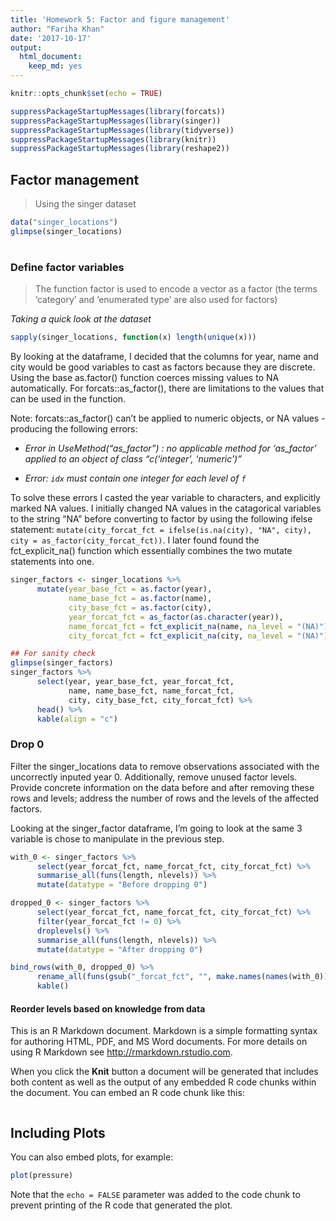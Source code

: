 ```yaml
---
title: 'Homework 5: Factor and figure management'
author: "Fariha Khan"
date: '2017-10-17'
output: 
  html_document: 
    keep_md: yes
---
```


```r
knitr::opts_chunk$set(echo = TRUE)
```

```r
suppressPackageStartupMessages(library(forcats))
suppressPackageStartupMessages(library(singer))
suppressPackageStartupMessages(library(tidyverse))
suppressPackageStartupMessages(library(knitr))
suppressPackageStartupMessages(library(reshape2))

```
## Factor management
> Using the singer dataset

```r
data("singer_locations")
glimpse(singer_locations) 
```

#
### Define factor variables
> The function factor is used to encode a vector as a factor (the terms ‘category’ and ‘enumerated type’ are also used for factors)


*Taking a quick look at the dataset*
```r
sapply(singer_locations, function(x) length(unique(x)))
```

By looking at the dataframe, I decided that the columns for year, name and city would be good variables to cast as factors because they are discrete. Using the base as.factor() function coerces missing values to NA automatically. For forcats::as_factor(), there are limitations to the values that can be used in the function.

Note: forcats::as_factor() can't be applied to numeric objects, or NA values - producing the following errors:

 - *Error in UseMethod("as_factor") : no applicable method for 'as_factor' applied to an object of class "c('integer', 'numeric')"*

 - *Error: `idx` must contain one integer for each level of `f`*

To solve these errors I casted the year variable to characters, and explicitly marked NA values. I initially changed NA values in the catagorical variables to the string "NA" before converting to factor by using the following ifelse statement: `mutate(city_forcat_fct = ifelse(is.na(city), "NA", city), city = as_factor(city_forcat_fct))`. 
I  later found found the fct_explicit_na() function which essentially combines the two mutate statements into one.

```r
singer_factors <- singer_locations %>% 
      mutate(year_base_fct = as.factor(year),
             name_base_fct = as.factor(name),
             city_base_fct = as.factor(city),
             year_forcat_fct = as_factor(as.character(year)),
             name_forcat_fct = fct_explicit_na(name, na_level = "(NA)"),
             city_forcat_fct = fct_explicit_na(city, na_level = "(NA)"))

## For sanity check
glimpse(singer_factors)
singer_factors %>% 
      select(year, year_base_fct, year_forcat_fct, 
             name, name_base_fct, name_forcat_fct,
             city, city_base_fct, city_forcat_fct) %>% 
      head() %>% 
      kable(align = "c")
```



### Drop 0
Filter the singer_locations data to remove observations associated with the uncorrectly inputed  year 0. Additionally, remove unused factor levels. Provide concrete information on the data before and after removing these rows and levels; address the number of rows and the levels of the affected factors.

Looking at the singer_factor dataframe, I'm going to look at the same 3 variable is chose to manipulate in the previous step.

```r
with_0 <- singer_factors %>% 
      select(year_forcat_fct, name_forcat_fct, city_forcat_fct) %>% 
      summarise_all(funs(length, nlevels)) %>% 
      mutate(datatype = "Before dropping 0")

dropped_0 <- singer_factors %>% 
      select(year_forcat_fct, name_forcat_fct, city_forcat_fct) %>% 
      filter(year_forcat_fct != 0) %>% 
      droplevels() %>% 
      summarise_all(funs(length, nlevels)) %>% 
      mutate(datatype = "After dropping 0")

bind_rows(with_0, dropped_0) %>% 
      rename_all(funs(gsub("_forcat_fct", "", make.names(names(with_0))))) %>% 
      kable()
```


#### Reorder levels based on knowledge from data

This is an R Markdown document. Markdown is a simple formatting syntax for authoring HTML, PDF, and MS Word documents. For more details on using R Markdown see <http://rmarkdown.rstudio.com>.

When you click the **Knit** button a document will be generated that includes both content as well as the output of any embedded R code chunks within the document. You can embed an R code chunk like this:

```r


```

## Including Plots

You can also embed plots, for example:

```r
plot(pressure)
```

Note that the `echo = FALSE` parameter was added to the code chunk to prevent printing of the R code that generated the plot.
